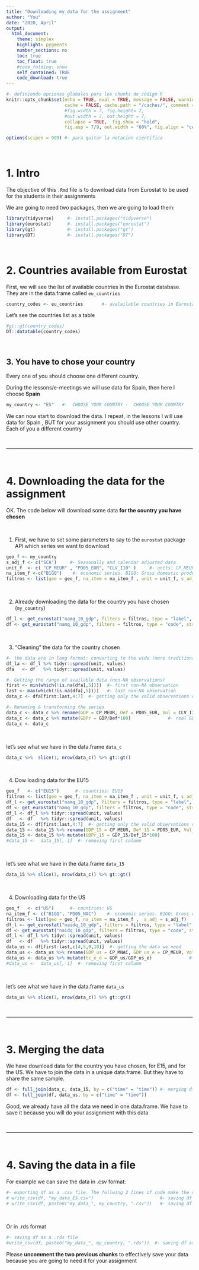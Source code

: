 ```yaml
---
title: "Downloading my_data for the assignment"
author: "You"
date: "2020, April"
output: 
  html_document:
    theme: simplex
    highlight: pygments 
    number_sections: no
    toc: true
    toc_float: true
    #code_folding: show
    self_contained: TRUE
    code_download: true
---
```



```r
#- definiendo opciones globales para los chunks de código R
knitr::opts_chunk$set(echo = TRUE, eval = TRUE, message = FALSE, warning = FALSE, 
                      cache = FALSE, cache.path = "/caches/", comment = "#>",
                      #fig.width = 7, fig.height= 7,   
                      #out.width = 7, out.height = 7,
                      collapse = TRUE,  fig.show = "hold",
                      fig.asp = 7/9, out.width = "60%", fig.align = "center")
```


```r
options(scipen = 999) #- para quitar la notacion cientifica
```

<br>

# 1. Intro

The objective of this `.Rmd` file is to download data from Eurostat to be used for the students in their assignments

We are going to need two packages, then we are going to load them:


```r
library(tidyverse)     #- install.packages("tidyverse")
library(eurostat)      #- install.packages("eurostat")
library(gt)            #- install.packages("gt")
library(DT)            #- install.packages("DT")
```
  

<br>

# 2. Countries available from Eurostat


First, we will see the list of available countries in the Eurostat database. They are in the data.frame called `eu_countries`

```r
country_codes <- eu_countries       #- avalailable countries in Eurostat data
```

Let's see the countries list as a table


```r
#gt::gt(country_codes)
DT::datatable(country_codes)
```


<br>

## 3. You have to chose your country

Every one of you should choose one different country. 

During the lessons/e-meetings we will use data for Spain, then here I choose **Spain**


```r
my_country <- "ES"   #-  CHOOSE YOUR COUNTRY -  CHOOSE YOUR COUNTRY
```

We can now start to download the data. I repeat, in the lessons I will use data for Spain , BUT for your assignment you should use other country. Each of you a different country

<br>

------------------


<br>

# 4. Downloading the data for the assignment

OK. The code below will download some data **for the country you have chosen**

<br>

1. First, we have to set some parameters to say to the `eurostat` package API which series we want to download

```r
geo_f <- my_country
s_adj_f <- c("SCA")     #- Seasonally and calendar adjusted data
unit_f  <- c( "CP_MEUR" , "PD05_EUR", "CLV_I10" )     #- units: CP_MEUR[Current prices, million euro], PD05_EUR[Price index (implicit deflator), 2005=100, euro], CLV_I10[Chain linked volumes, index 2010=100]
na_item_f <-c("B1GQ")    #- economic series. B1GQ: Gross domestic product at market prices
filtros <- list(geo = geo_f, na_item = na_item_f , unit = unit_f, s_adj = s_adj_f)
```

<br>


2. Already downloading the data for the country you have chosen (`my_country`)

```r
df_l <- get_eurostat("namq_10_gdp", filters = filtros, type = "label", stringsAsFactors = F,   select_time = 'Q')   #- data with labels
df <- get_eurostat("namq_10_gdp", filters = filtros, type = "code", stringsAsFactors = F,   select_time = 'Q')   #-  data with codes
```

<br>


3. "Cleaning" the data for the country chosen

```r
#- the data are in long format: converting to the wide (more traditional) format
df_la <- df_l %>% tidyr::spread(unit, values)
dfa   <- df   %>% tidyr::spread(unit, values)

#- Getting the range of available data (non-NA observations)
first <- min(which(!is.na(dfa[,5])))  #- first non-NA observation
last <- max(which(!is.na(dfa[,5])))   #- last non-NA observation
data_c <- dfa[first:last,4:7]  #- getting only the valid observations of the last 3 columns (4:6)

#- Renaming & transforming the series
data_c <- data_c %>% rename(GDP = CP_MEUR, Def = PD05_EUR, Vol = CLV_I10)   #- renaming our data
data_c <- data_c %>% mutate(GDPr = GDP/Def*100)              #- real GDP
data_c <- data_c
```

<br>


let's see what we have in the data.frame `data_c`

```r
data_c %>%  slice(1, nrow(data_c)) %>% gt::gt()
```

<br>


4. Dow loading data for the EU15


```r
geo_f   <- c("EU15")      #- countries: EU15
filtros <- list(geo = geo_f, na_item = na_item_f , unit = unit_f, s_adj = s_adj_f)
df_l <- get_eurostat("namq_10_gdp", filters = filtros, type = "label", stringsAsFactors = F,   select_time = 'Q')   #- data with labels
df <- get_eurostat("namq_10_gdp", filters = filtros, type = "code", stringsAsFactors = F,   select_time = 'Q')   #-  data with codes
df_l <- df_l %>% tidyr::spread(unit, values)
df   <- df   %>% tidyr::spread(unit, values)
data_15 <- df[first:last,4:7]  #- getting only the valid observations of the last 3 columns (4:6)
data_15 <- data_15 %>% rename(GDP_15 = CP_MEUR, Def_15 = PD05_EUR, Vol_15 = CLV_I10)   #- renaming our data
data_15 <- data_15 %>% mutate(GDPr_15 = GDP_15/Def_15*100)              #- real GDP
#data_15 <-  data_15[,-1]  #- removing first column
```

<br>

let's see what we have in the data.frame `data_15`

```r
data_15 %>% slice(1, nrow(data_c)) %>% gt::gt()
```

<br>

4. Downloading data for the US

```r
geo_f   <- c("US")      #- countries: US
na_item_f <- c("B1GQ", "PD05_NAC")    #- economic series. B1GQ: Gross domestic product at market prices
filtros <- list(geo = geo_f, na_item = na_item_f ,  s_adj = s_adj_f)
df_l <- get_eurostat("naidq_10_gdp", filters = filtros, type = "label", stringsAsFactors = F,   select_time = 'Q')   #- data with labels
df <- get_eurostat("naidq_10_gdp", filters = filtros, type = "code", stringsAsFactors = F,   select_time = 'Q')   #-  data with codes
df_l <- df_l %>% tidyr::spread(unit, values)
df   <- df   %>% tidyr::spread(unit, values)
data_us <- df[first:last,c(4,5,9,10)]  #- getting the data we need
data_us <- data_us %>% rename(GDP_us = CP_MNAC, GDP_us_e = CP_MEUR, Vol_us = CLV_I10)   #- renaming our data
data_us <- data_us %>% mutate(tc_e_d = GDP_us/GDP_us_e)              #- exchange rate
#data_us <-  data_us[,-1]  #- removing first column
```

<br>

let's see what we have in the data.frame `data_us`

```r
data_us %>% slice(1, nrow(data_c)) %>% gt::gt()
```

<br>

------------------

<br>

# 3. Merging the data

We have download data for the country you have chosen, for E15, and for the US. We have to join the data in a unique data.frame. But they have to share the same sample.



```r
df <- full_join(data_c, data_15, by = c("time" = "time")) #- merging df_c with df_15
df <- full_join(df, data_us, by = c("time" = "time"))
```


Good, we already have all the data we need in one data.frame. We have to save it because you will do your assignment with this data

<br>

---------------

<br>


# 4. Saving the data in a file

For example we can save the data in .csv format:


```r
#- exporting df as a .csv file. The follwing 2 lines of code make the same
# write_csv(df, "my_data_ES.csv")                         #- saving df as csv
# write_csv(df, paste0("my_data_", my_country, ".csv"))   #- saving df as csv
```

<br>


Or in .rds format



```r
#- saving df as a .rds file
#write_csv(df, paste0("my_data_", my_country, ".rds"))  #- saving df as rds
```


Please **uncomment the two previous chunks** to effectively save your data because you are going to need it for your assignment

<br><br><br><br>

